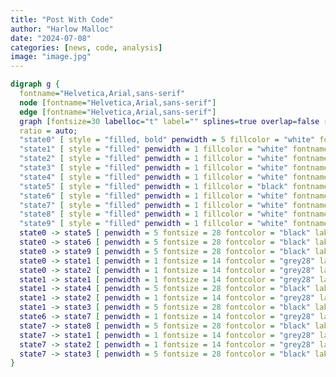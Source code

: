 ```yaml
---
title: "Post With Code"
author: "Harlow Malloc"
date: "2024-07-08"
categories: [news, code, analysis]
image: "image.jpg"
---
```


```dot
digraph g {
  fontname="Helvetica,Arial,sans-serif"
  node [fontname="Helvetica,Arial,sans-serif"]
  edge [fontname="Helvetica,Arial,sans-serif"]
  graph [fontsize=30 labelloc="t" label="" splines=true overlap=false rankdir = "LR"];
  ratio = auto;
  "state0" [ style = "filled, bold" penwidth = 5 fillcolor = "white" fontname = "Courier New" shape = "Mrecord" label =<<table border="0" cellborder="0" cellpadding="3" bgcolor="white"><tr><td bgcolor="black" align="center" colspan="2"><font color="white">State #0</font></td></tr><tr><td align="left" port="r0">&#40;0&#41; s -&gt; &bull;e $ </td></tr><tr><td align="left" port="r1">&#40;1&#41; e -&gt; &bull;l '=' r </td></tr><tr><td align="left" port="r2">&#40;2&#41; e -&gt; &bull;r </td></tr><tr><td align="left" port="r3">&#40;3&#41; l -&gt; &bull;'*' r </td></tr><tr><td align="left" port="r4">&#40;4&#41; l -&gt; &bull;'n' </td></tr><tr><td align="left" port="r5">&#40;5&#41; r -&gt; &bull;l </td></tr></table>> ];
  "state1" [ style = "filled" penwidth = 1 fillcolor = "white" fontname = "Courier New" shape = "Mrecord" label =<<table border="0" cellborder="0" cellpadding="3" bgcolor="white"><tr><td bgcolor="black" align="center" colspan="2"><font color="white">State #1</font></td></tr><tr><td align="left" port="r3">&#40;3&#41; l -&gt; &bull;'*' r </td></tr><tr><td align="left" port="r3">&#40;3&#41; l -&gt; '*' &bull;r </td></tr><tr><td align="left" port="r4">&#40;4&#41; l -&gt; &bull;'n' </td></tr><tr><td align="left" port="r5">&#40;5&#41; r -&gt; &bull;l </td></tr></table>> ];
  "state2" [ style = "filled" penwidth = 1 fillcolor = "white" fontname = "Courier New" shape = "Mrecord" label =<<table border="0" cellborder="0" cellpadding="3" bgcolor="white"><tr><td bgcolor="black" align="center" colspan="2"><font color="white">State #2</font></td></tr><tr><td align="left" port="r4">&#40;4&#41; l -&gt; 'n' &bull;</td><td bgcolor="grey" align="right">=$</td></tr></table>> ];
  "state3" [ style = "filled" penwidth = 1 fillcolor = "white" fontname = "Courier New" shape = "Mrecord" label =<<table border="0" cellborder="0" cellpadding="3" bgcolor="white"><tr><td bgcolor="black" align="center" colspan="2"><font color="white">State #3</font></td></tr><tr><td align="left" port="r5">&#40;5&#41; r -&gt; l &bull;</td><td bgcolor="grey" align="right">=$</td></tr></table>> ];
  "state4" [ style = "filled" penwidth = 1 fillcolor = "white" fontname = "Courier New" shape = "Mrecord" label =<<table border="0" cellborder="0" cellpadding="3" bgcolor="white"><tr><td bgcolor="black" align="center" colspan="2"><font color="white">State #4</font></td></tr><tr><td align="left" port="r3">&#40;3&#41; l -&gt; '*' r &bull;</td><td bgcolor="grey" align="right">=$</td></tr></table>> ];
  "state5" [ style = "filled" penwidth = 1 fillcolor = "black" fontname = "Courier New" shape = "Mrecord" label =<<table border="0" cellborder="0" cellpadding="3" bgcolor="black"><tr><td bgcolor="black" align="center" colspan="2"><font color="white">State #5</font></td></tr><tr><td align="left" port="r0"><font color="white">&#40;0&#41; s -&gt; e &bull;$ </font></td></tr></table>> ];
  "state6" [ style = "filled" penwidth = 1 fillcolor = "white" fontname = "Courier New" shape = "Mrecord" label =<<table border="0" cellborder="0" cellpadding="3" bgcolor="white"><tr><td bgcolor="black" align="center" colspan="2"><font color="white">State #6</font></td></tr><tr><td align="left" port="r1">&#40;1&#41; e -&gt; l &bull;'=' r </td></tr><tr><td align="left" port="r5">&#40;5&#41; r -&gt; l &bull;</td><td bgcolor="grey" align="right">$</td></tr></table>> ];
  "state7" [ style = "filled" penwidth = 1 fillcolor = "white" fontname = "Courier New" shape = "Mrecord" label =<<table border="0" cellborder="0" cellpadding="3" bgcolor="white"><tr><td bgcolor="black" align="center" colspan="2"><font color="white">State #7</font></td></tr><tr><td align="left" port="r1">&#40;1&#41; e -&gt; l '=' &bull;r </td></tr><tr><td align="left" port="r3">&#40;3&#41; l -&gt; &bull;'*' r </td></tr><tr><td align="left" port="r4">&#40;4&#41; l -&gt; &bull;'n' </td></tr><tr><td align="left" port="r5">&#40;5&#41; r -&gt; &bull;l </td></tr></table>> ];
  "state8" [ style = "filled" penwidth = 1 fillcolor = "white" fontname = "Courier New" shape = "Mrecord" label =<<table border="0" cellborder="0" cellpadding="3" bgcolor="white"><tr><td bgcolor="black" align="center" colspan="2"><font color="white">State #8</font></td></tr><tr><td align="left" port="r1">&#40;1&#41; e -&gt; l '=' r &bull;</td><td bgcolor="grey" align="right">$</td></tr></table>> ];
  "state9" [ style = "filled" penwidth = 1 fillcolor = "white" fontname = "Courier New" shape = "Mrecord" label =<<table border="0" cellborder="0" cellpadding="3" bgcolor="white"><tr><td bgcolor="black" align="center" colspan="2"><font color="white">State #9</font></td></tr><tr><td align="left" port="r2">&#40;2&#41; e -&gt; r &bull;</td><td bgcolor="grey" align="right">$</td></tr></table>> ];
  state0 -> state5 [ penwidth = 5 fontsize = 28 fontcolor = "black" label = "e" ];
  state0 -> state6 [ penwidth = 5 fontsize = 28 fontcolor = "black" label = "l" ];
  state0 -> state9 [ penwidth = 5 fontsize = 28 fontcolor = "black" label = "r" ];
  state0 -> state1 [ penwidth = 1 fontsize = 14 fontcolor = "grey28" label = "'*'" ];
  state0 -> state2 [ penwidth = 1 fontsize = 14 fontcolor = "grey28" label = "'n'" ];
  state1 -> state1 [ penwidth = 1 fontsize = 14 fontcolor = "grey28" label = "'*'" ];
  state1 -> state4 [ penwidth = 5 fontsize = 28 fontcolor = "black" label = "r" ];
  state1 -> state2 [ penwidth = 1 fontsize = 14 fontcolor = "grey28" label = "'n'" ];
  state1 -> state3 [ penwidth = 5 fontsize = 28 fontcolor = "black" label = "l" ];
  state6 -> state7 [ penwidth = 1 fontsize = 14 fontcolor = "grey28" label = "'='" ];
  state7 -> state8 [ penwidth = 5 fontsize = 28 fontcolor = "black" label = "r" ];
  state7 -> state1 [ penwidth = 1 fontsize = 14 fontcolor = "grey28" label = "'*'" ];
  state7 -> state2 [ penwidth = 1 fontsize = 14 fontcolor = "grey28" label = "'n'" ];
  state7 -> state3 [ penwidth = 5 fontsize = 28 fontcolor = "black" label = "l" ];
}
```
